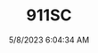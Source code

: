---
width: 5780
height: 3853
title: 911SC
description: 1983 Porsche 911SC Cabriolet in Metallic Red shot in Austin, TX.
date: 5/8/2023 6:04:34 AM
cameraMake: Sony
cameraModel: ILCE-7M3
lens: 85mm F1.4 DG DN | Art 020
settingsfStop: f/1.4
settingsISO: ISO 125
settingsShutter: 1/2500
settingsFocalLength: 85 mm
---